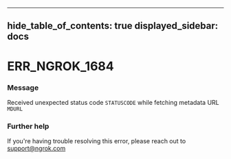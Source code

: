 

---
hide_table_of_contents: true
displayed_sidebar: docs
---


# ERR_NGROK_1684

### Message
Received unexpected status code `STATUSCODE` while fetching metadata URL `MDURL`

<ErrorDetails />



### Further help
If you're having trouble resolving this error, please reach out to [support@ngrok.com](mailto:support@ngrok.com?subject=Help%20with%20ERR_NGROK_1684)

